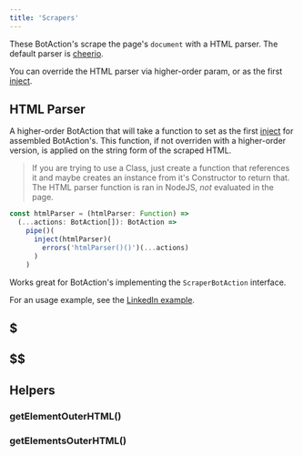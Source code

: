 ---
title: 'Scrapers'
---

These BotAction's scrape the page's `document` with a HTML parser. The default parser is [cheerio](https://github.com/cheeriojs/cheerio).

You can override the HTML parser via higher-order param, or as the first [inject](/advanced/injects). 

## HTML Parser
A higher-order BotAction that will take a function to set as the first [inject](/advanced/injects) for assembled BotAction's. This function, if not overriden with a higher-order version, is applied on the string form of the scraped HTML.

> If you are trying to use a Class, just create a function that references it and maybe creates an instance from it's Constructor to return that. The HTML parser function is ran in NodeJS, *not* evaluated in the page.

```typescript
const htmlParser = (htmlParser: Function) =>
  (...actions: BotAction[]): BotAction => 
    pipe()(
      inject(htmlParser)(
        errors('htmlParser()()')(...actions)
      )
    )
```
Works great for BotAction's implementing the `ScraperBotAction` interface.

For an usage example, see the [LinkedIn example](https://github.com/mrWh1te/Botmation/blob/master/src/examples/linkedin.ts).

## $

## $$

## Helpers

### getElementOuterHTML()


### getElementsOuterHTML()
